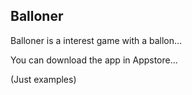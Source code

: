 ## Balloner

Balloner is a interest game with a ballon...

You can download the app in Appstore...

(Just examples)
